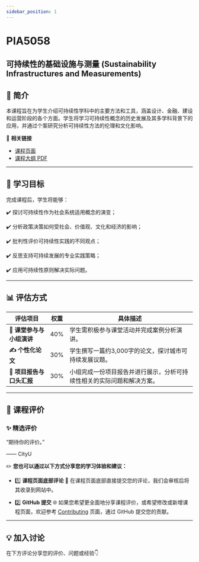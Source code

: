 ```yaml
---
sidebar_position: 1
---
```


# PIA5058
## 可持续性的基础设施与测量 (Sustainability Infrastructures and Measurements)

## **📘 简介**
本课程旨在为学生介绍可持续性学科中的主要方法和工具，涵盖设计、金融、建设和运营阶段的各个方面。学生将学习可持续性概念的历史发展及其多学科背景下的应用，并通过个案研究分析可持续性方法的伦理和文化影响。

🔗 **相关链接**
- [课程页面](https://www.cityu.edu.hk/catalogue/pg/202526/course/PIA5058.htm)
- [课程大纲 PDF](https://www.cityu.edu.hk/catalogue/pg/202526/course/PIA5058.pdf)

---

## **🎯 学习目标**

完成课程后，学生将能够：

✔️ 探讨可持续性作为社会系统适用概念的演变；

✔️ 分析政策决策如何受社会、价值观、文化和经济的影响；

✔️ 批判性评价可持续性实践的不同观点；

✔️ 反思支持可持续发展的专业实践策略；

✔️ 应用可持续性原则解决实际问题。

---

## **📊 评估方式**

| **评估项目**                  | **权重** | **具体描述**                                                                                     |
|-------------------------------|----------|--------------------------------------------------------------------------------------------------|
| **📖 课堂参与与小组演讲**      | 40%      | 学生需积极参与课堂活动并完成案例分析演讲。                                                         |
| **✍️ 个性化论文**             | 30%      | 学生撰写一篇约3,000字的论文，探讨城市可持续发展议题。                                                |
| **📄 项目报告与口头汇报**       | 30%      | 小组完成一份项目报告并进行展示，分析可持续性相关的实际问题和解决方案。                                   |

---

## **💬 课程评价**

### ✨ **精选评价**
<div className={commentStyles.commentBox}>
    <p className={commentStyles.commentText}>
        “期待你的评价。”
    </p>
    <p className={commentStyles.commentAuthor}>—— CityU</p>
</div>

✏️ **您也可以通过以下方式分享您的学习体验和建议：**

- 1️⃣ **课程页面底部评论**
💬 在课程页面底部直接提交您的评论，我们会审核后将其收录到网站中。

- 2️⃣ **GitHub 提交**
🌐 如果您希望更全面地分享课程评价，或希望修改或新增课程页面，欢迎参考 [Contributing](/contributing) 页面，通过 GitHub 提交您的贡献。

---

## **💡 加入讨论**

在下方评论分享您的评价、问题或经验👇
<Utterances />
